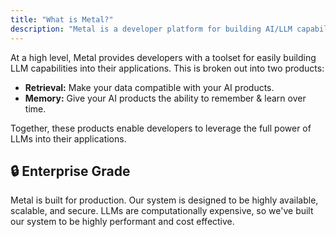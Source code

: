 ```yaml
---
title: "What is Metal?"
description: "Metal is a developer platform for building AI/LLM capabilities."
---
```


At a high level, Metal provides developers with a toolset for easily building LLM capabilities into their applications. This is broken out into two products:

- **Retrieval:** Make your data compatible with your AI products.
- **Memory:** Give your AI products the ability to remember & learn over time.

Together, these products enable developers to leverage the full power of LLMs into their applications.

## 🔒 Enterprise Grade
Metal is built for production. Our system is designed to be highly available, scalable, and secure. LLMs are computationally expensive, so we've built our system to be highly performant and cost effective.
